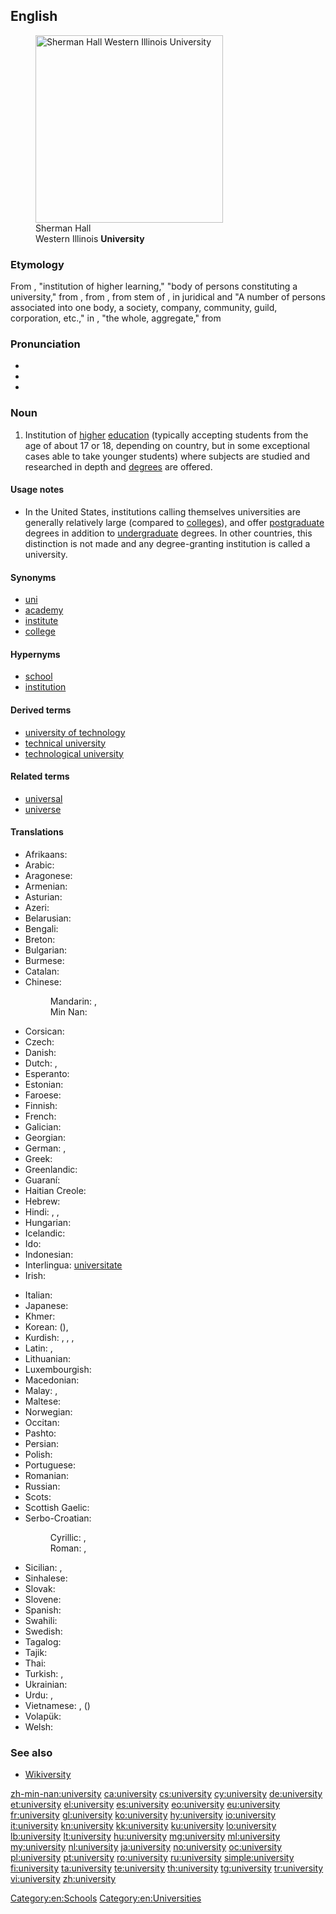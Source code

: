 ==English==
{{wikipedia}}

[[Image:Sherman Hall.jpg|thumb|right|300px|Sherman Hall<br>Western Illinois '''University''']]

===Etymology===
From {{etyl|enm}}, "institution of higher learning," "body of persons constituting a university," from {{etyl|xno}} {{term|université|lang=fro}}, from {{etyl|fro}} {{term|universitei||lang=fro}}, from {{etyl|ML.|en}} stem of {{term|universitas|lang=la}}, in juridical and {{etyl|LL.|en}} "A number of persons associated into one body, a society, company, community, guild, corporation, etc.," in {{etyl|la}}, "the whole, aggregate," from {{term|universus||lang=la|whole, entire}}

===Pronunciation===
* {{IPA|/juːnɪˈvɜːsətiː/}}
* {{audio|en-us-university.ogg|Audio (US)}}
* {{audio|En-uk-university.ogg|Audio (UK)}}

===Noun===
{{en-noun|universities}}

# Institution of [[high]]er [[education]] (typically accepting students from the age of about 17 or 18, depending on country, but in some exceptional cases able to take younger students) where subjects are studied and researched in depth and [[degree]]s are offered.

====Usage notes====
* In the United States, institutions calling themselves universities are generally relatively large (compared to [[college]]s), and offer [[postgraduate]] degrees in addition to [[undergraduate]] degrees. In other countries, this distinction is not made and any degree-granting institution is called a university.

====Synonyms====
* [[uni]]
* [[academy]]
* [[institute]]
* [[college]]

====Hypernyms====
* [[school]]
* [[institution]]

====Derived terms====
* [[university of technology]]
* [[technical university]]
* [[technological university]]

====Related terms====
* [[universal]]
* [[universe]]

====Translations====
{{trans-top|institution of higher education}}
* Afrikaans: {{t+|af|universiteit}}
* Arabic: {{t+|ar|جامعة|f|alt=جامِعَة|tr=jaami3a(t)}}
* Aragonese: {{t-|an|universidat|f}}
* Armenian: {{t-|hy|համալսարան|tr=hamalsaran}}
* Asturian: {{t-|ast|universidá|f}}
* Azeri: {{t-|az|universitet}}
* Belarusian: {{t-|be|універсітэт|m|tr=universitét}}
* Bengali: {{t-|bn|বিশ্ববিদ্যালয়|sc=Beng}}
* Breton: {{t-|br|skol-veur|f}}
* Bulgarian: {{t-|bg|университет|m|tr=universitét}}
* Burmese: {{t+|my|တက္ကသိုလ်|tr=tekkătho|sc=Mymr}}
* Catalan: {{t+|ca|universitat|f}}
* Chinese:
*: Mandarin: {{t-|cmn|大學|sc=Hani}}, {{t-|cmn|大学|tr=dàxué|sc=Hani}}
*: Min Nan: {{t+|nan|大學|tr=tāi-ha̍k|sc=Hans}}
* Corsican: {{t+|co|università|f}}
* Czech: {{t+|cs|univerzita|f}}
* Danish: {{t+|da|universitet}}
* Dutch: {{t+|nl|universiteit|f}}, {{qualifier|used attributively}} {{t-|nl|universitair}}
* Esperanto: {{t+|eo|universitato}}
* Estonian: {{t+|et|ülikool}}
* Faroese: {{t-|fo|fróðskaparsetur|n}}
* Finnish: {{t+|fi|yliopisto}}
* French: {{t+|fr|université|f}}
* Galician: {{t+|gl|universidade|f}}
* Georgian: {{t-|ka|უნივერსიტეტი|tr=universiteti|sc=Geor}}
* German: {{t+|de|Universität|f}}, {{t+|de|Hochschule|f}}
* Greek: {{t+|el|πανεπιστήμιο|n|tr=panepistímio}}
* Greenlandic: {{t-|kl|ilisimatusarfik}}
* Guaraní: {{t-|gn|mbo'ehao guasu}}
* Haitian Creole: {{tø|ht|inivèsite}}
* Hebrew: {{t+|he|אוניברסיטה|f|tr=oniversita}}
* Hindi: {{t-|hi|विश्वविद्यालय|m|tr=viśvavidyālay}}, {{t-|hi|यूनिवर्सिटी|f|tr=yūnivarsiṭī|sc=Deva}}, {{t-|hi|महाविद्यालय|m|tr=mahāvidyālay|sc=Deva}}
* Hungarian: {{t+|hu|egyetem}}
* Icelandic: {{t+|is|háskóli}}
* Ido: {{t+|io|universitato}}
* Indonesian: {{t+|id|universitas}}
* Interlingua: [[universitate]]
* Irish: {{t+|ga|ollscoil}}
{{trans-mid}}
* Italian: {{t+|it|università|f}}
* Japanese: {{t+|ja|大学|tr=だいがく daigaku}}
* Khmer: {{t-|km|សាកលវិទ្យាល័យ|tr=saakɑl vittyielay|sc=Khmr}}
* Korean: {{t+|ko|대학|tr=daehak|sc=Hang}} ({{t+|ko|大學}}), {{t+|ko|대학교|tr=daehakgyo|sc=Hang}}
* Kurdish: {{t+|ku|zanko|f}}, {{t+|ku|zanîngeh|f}}, {{t+|ku|زانکۆ}}, {{t-|ku|دانیشتگا}}
* Latin: {{t-|la|universitas|f}}, {{t-|la|studium generale|n}}
* Lithuanian: {{t+|lt|universitetas|m}}
* Luxembourgish: {{t+|lb|Universitéit|f}}
* Macedonian: {{t-|mk|универзитет|m|tr=univerzitét}}
* Malay: {{t-|ms|universiti}}, {{t-|ms|menara gading}}
* Maltese: {{t-|mt|università|f}}
* Norwegian: {{t+|no|universitet|n}}
* Occitan: {{t+|oc|universitat|f}}
* Pashto: {{t+|ps|پوهنتون|m|tr=pohantun|sc=ps-Arab}}
* Persian: {{t+|fa|دانشگاه|tr=dânešgâh}}
* Polish: {{t+|pl|uniwersytet|m}}
* Portuguese: {{t+|pt|universidade|f}}
* Romanian: {{t+|ro|universitate|f}}
* Russian: {{t+|ru|университет|m|tr=universitét}}
* Scots: {{tø|sco|varsitie}}
* Scottish Gaelic: {{t-|gd|oilthigh|m}}
* Serbo-Croatian:
*: Cyrillic: {{t-|sh|универзитет|m}}, {{t-|sh|свеучилиште|n}}
*: Roman: {{t-|sh|univerzitet|m}}, {{t-|sh|sveučilište|n}}
* Sicilian: {{t+|scn|univirsitati|f}}, {{t+|scn|univirsità|f}}
* Sinhalese: {{t-|si|විශ්ව විද්‍යාලය|sc=Sinh}}
* Slovak: {{t-|sk|univerzita|f}}
* Slovene: {{t+|sl|univerza|f}}
* Spanish: {{t+|es|universidad|f}}
* Swahili: {{t+|sw|chuo kikuu}}
* Swedish: {{t+|sv|universitet|n}}
* Tagalog: {{t+|tl|pamantasan}}
* Tajik: {{t+|tg|донишгоҳ|tr=donišgoh|sc=Cyrl}}
* Thai: {{t+|th|มหาวิทยาลัย|tr=máhăa wíttáyaalai}}
* Turkish: {{t+|tr|üniversite}}, {{t-|tr|birdem}}
* Ukrainian: {{t+|uk|університет|m|tr=universytét}}
* Urdu: {{t-|ur|جامعہ}}, {{t-|ur|یونیورسٹی|f|tr=yūnivarsiṭī|sc=ur-Arab}}
* Vietnamese: {{t+|vi|trường đại học}}, {{t+|vi|đại học}} ({{t-|vi|大學|sc=Hani}})
* Volapük: {{t+|vo|niver}}
* Welsh: {{t+|cy|prifysgol}}
{{trans-bottom}}

===See also===
* [http://textbook.wikipedia.org/wiki/Wikiversity Wikiversity]

[[Category:en:Schools]]
[[Category:en:Universities]]

[[zh-min-nan:university]]
[[ca:university]]
[[cs:university]]
[[cy:university]]
[[de:university]]
[[et:university]]
[[el:university]]
[[es:university]]
[[eo:university]]
[[eu:university]]
[[fr:university]]
[[gl:university]]
[[ko:university]]
[[hy:university]]
[[io:university]]
[[it:university]]
[[kn:university]]
[[kk:university]]
[[ku:university]]
[[lo:university]]
[[lb:university]]
[[lt:university]]
[[hu:university]]
[[mg:university]]
[[ml:university]]
[[my:university]]
[[nl:university]]
[[ja:university]]
[[no:university]]
[[oc:university]]
[[pl:university]]
[[pt:university]]
[[ro:university]]
[[ru:university]]
[[simple:university]]
[[fi:university]]
[[ta:university]]
[[te:university]]
[[th:university]]
[[tg:university]]
[[tr:university]]
[[vi:university]]
[[zh:university]]